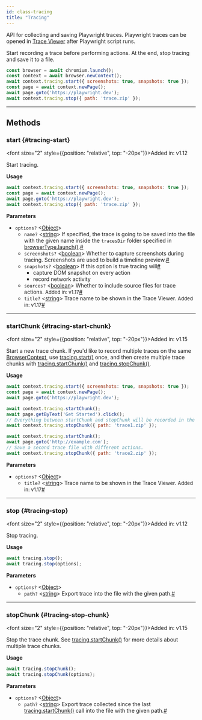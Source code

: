 ```yaml
---
id: class-tracing
title: "Tracing"
---
```



API for collecting and saving Playwright traces. Playwright traces can be opened in [Trace Viewer](../trace-viewer.mdx) after Playwright script runs.

Start recording a trace before performing actions. At the end, stop tracing and save it to a file.

```js
const browser = await chromium.launch();
const context = await browser.newContext();
await context.tracing.start({ screenshots: true, snapshots: true });
const page = await context.newPage();
await page.goto('https://playwright.dev');
await context.tracing.stop({ path: 'trace.zip' });
```


---

## Methods

### start {#tracing-start}

<font size="2" style={{position: "relative", top: "-20px"}}>Added in: v1.12</font>


Start tracing.

**Usage**

```js
await context.tracing.start({ screenshots: true, snapshots: true });
const page = await context.newPage();
await page.goto('https://playwright.dev');
await context.tracing.stop({ path: 'trace.zip' });
```

**Parameters**
- `options?` &#60;[Object]&#62;
  - `name?` &#60;[string]&#62; If specified, the trace is going to be saved into the file with the given name inside the `tracesDir` folder specified in [browserType.launch()](/api/class-browsertype.mdx#browser-type-launch).<a aria-hidden="true" tabindex="-1" class="list-anchor-link" id="tracing-start-option-name"/><a href="#tracing-start-option-name" class="list-anchor">#</a>
  - `screenshots?` &#60;[boolean]&#62; Whether to capture screenshots during tracing. Screenshots are used to build a timeline preview.<a aria-hidden="true" tabindex="-1" class="list-anchor-link" id="tracing-start-option-screenshots"/><a href="#tracing-start-option-screenshots" class="list-anchor">#</a>
  - `snapshots?` &#60;[boolean]&#62; If this option is true tracing will<a aria-hidden="true" tabindex="-1" class="list-anchor-link" id="tracing-start-option-snapshots"/><a href="#tracing-start-option-snapshots" class="list-anchor">#</a>
    * capture DOM snapshot on every action
    * record network activity
  - `sources?` &#60;[boolean]&#62; Whether to include source files for trace actions. <font size="2">Added in: v1.17</font><a aria-hidden="true" tabindex="-1" class="list-anchor-link" id="tracing-start-option-sources"/><a href="#tracing-start-option-sources" class="list-anchor">#</a>
  - `title?` &#60;[string]&#62; Trace name to be shown in the Trace Viewer. <font size="2">Added in: v1.17</font><a aria-hidden="true" tabindex="-1" class="list-anchor-link" id="tracing-start-option-title"/><a href="#tracing-start-option-title" class="list-anchor">#</a>

---

### startChunk {#tracing-start-chunk}

<font size="2" style={{position: "relative", top: "-20px"}}>Added in: v1.15</font>


Start a new trace chunk. If you'd like to record multiple traces on the same [BrowserContext], use [tracing.start()](/api/class-tracing.mdx#tracing-start) once, and then create multiple trace chunks with [tracing.startChunk()](/api/class-tracing.mdx#tracing-start-chunk) and [tracing.stopChunk()](/api/class-tracing.mdx#tracing-stop-chunk).

**Usage**

```js
await context.tracing.start({ screenshots: true, snapshots: true });
const page = await context.newPage();
await page.goto('https://playwright.dev');

await context.tracing.startChunk();
await page.getByText('Get Started').click();
// Everything between startChunk and stopChunk will be recorded in the trace.
await context.tracing.stopChunk({ path: 'trace1.zip' });

await context.tracing.startChunk();
await page.goto('http://example.com');
// Save a second trace file with different actions.
await context.tracing.stopChunk({ path: 'trace2.zip' });
```

**Parameters**
- `options?` &#60;[Object]&#62;
  - `title?` &#60;[string]&#62; Trace name to be shown in the Trace Viewer. <font size="2">Added in: v1.17</font><a aria-hidden="true" tabindex="-1" class="list-anchor-link" id="tracing-start-chunk-option-title"/><a href="#tracing-start-chunk-option-title" class="list-anchor">#</a>

---

### stop {#tracing-stop}

<font size="2" style={{position: "relative", top: "-20px"}}>Added in: v1.12</font>


Stop tracing.

**Usage**

```js
await tracing.stop();
await tracing.stop(options);
```

**Parameters**
- `options?` &#60;[Object]&#62;
  - `path?` &#60;[string]&#62; Export trace into the file with the given path.<a aria-hidden="true" tabindex="-1" class="list-anchor-link" id="tracing-stop-option-path"/><a href="#tracing-stop-option-path" class="list-anchor">#</a>

---

### stopChunk {#tracing-stop-chunk}

<font size="2" style={{position: "relative", top: "-20px"}}>Added in: v1.15</font>


Stop the trace chunk. See [tracing.startChunk()](/api/class-tracing.mdx#tracing-start-chunk) for more details about multiple trace chunks.

**Usage**

```js
await tracing.stopChunk();
await tracing.stopChunk(options);
```

**Parameters**
- `options?` &#60;[Object]&#62;
  - `path?` &#60;[string]&#62; Export trace collected since the last [tracing.startChunk()](/api/class-tracing.mdx#tracing-start-chunk) call into the file with the given path.<a aria-hidden="true" tabindex="-1" class="list-anchor-link" id="tracing-stop-chunk-option-path"/><a href="#tracing-stop-chunk-option-path" class="list-anchor">#</a>


[Accessibility]: /api/class-accessibility.mdx "Accessibility"
[Android]: /api/class-android.mdx "Android"
[AndroidDevice]: /api/class-androiddevice.mdx "AndroidDevice"
[AndroidInput]: /api/class-androidinput.mdx "AndroidInput"
[AndroidSocket]: /api/class-androidsocket.mdx "AndroidSocket"
[AndroidWebView]: /api/class-androidwebview.mdx "AndroidWebView"
[APIRequest]: /api/class-apirequest.mdx "APIRequest"
[APIRequestContext]: /api/class-apirequestcontext.mdx "APIRequestContext"
[APIResponse]: /api/class-apiresponse.mdx "APIResponse"
[APIResponseAssertions]: /api/class-apiresponseassertions.mdx "APIResponseAssertions"
[Browser]: /api/class-browser.mdx "Browser"
[BrowserContext]: /api/class-browsercontext.mdx "BrowserContext"
[BrowserServer]: /api/class-browserserver.mdx "BrowserServer"
[BrowserType]: /api/class-browsertype.mdx "BrowserType"
[CDPSession]: /api/class-cdpsession.mdx "CDPSession"
[ConsoleMessage]: /api/class-consolemessage.mdx "ConsoleMessage"
[Coverage]: /api/class-coverage.mdx "Coverage"
[Dialog]: /api/class-dialog.mdx "Dialog"
[Download]: /api/class-download.mdx "Download"
[Electron]: /api/class-electron.mdx "Electron"
[ElectronApplication]: /api/class-electronapplication.mdx "ElectronApplication"
[ElementHandle]: /api/class-elementhandle.mdx "ElementHandle"
[FileChooser]: /api/class-filechooser.mdx "FileChooser"
[Frame]: /api/class-frame.mdx "Frame"
[FrameLocator]: /api/class-framelocator.mdx "FrameLocator"
[JSHandle]: /api/class-jshandle.mdx "JSHandle"
[Keyboard]: /api/class-keyboard.mdx "Keyboard"
[Locator]: /api/class-locator.mdx "Locator"
[LocatorAssertions]: /api/class-locatorassertions.mdx "LocatorAssertions"
[Logger]: /api/class-logger.mdx "Logger"
[Mouse]: /api/class-mouse.mdx "Mouse"
[Page]: /api/class-page.mdx "Page"
[PageAssertions]: /api/class-pageassertions.mdx "PageAssertions"
[Playwright]: /api/class-playwright.mdx "Playwright"
[PlaywrightAssertions]: /api/class-playwrightassertions.mdx "PlaywrightAssertions"
[Request]: /api/class-request.mdx "Request"
[Response]: /api/class-response.mdx "Response"
[Route]: /api/class-route.mdx "Route"
[ScreenshotAssertions]: /api/class-screenshotassertions.mdx "ScreenshotAssertions"
[Selectors]: /api/class-selectors.mdx "Selectors"
[TimeoutError]: /api/class-timeouterror.mdx "TimeoutError"
[Touchscreen]: /api/class-touchscreen.mdx "Touchscreen"
[Tracing]: /api/class-tracing.mdx "Tracing"
[Video]: /api/class-video.mdx "Video"
[WebSocket]: /api/class-websocket.mdx "WebSocket"
[Worker]: /api/class-worker.mdx "Worker"
[Fixtures]: /api/class-fixtures.mdx "Fixtures"
[Storage]: /api/class-storage.mdx "Storage"
[Test]: /api/class-test.mdx "Test"
[TestConfig]: /api/class-testconfig.mdx "TestConfig"
[TestError]: /api/class-testerror.mdx "TestError"
[TestInfo]: /api/class-testinfo.mdx "TestInfo"
[TestOptions]: /api/class-testoptions.mdx "TestOptions"
[TestProject]: /api/class-testproject.mdx "TestProject"
[WorkerInfo]: /api/class-workerinfo.mdx "WorkerInfo"
[Location]: /api/class-location.mdx "Location"
[Reporter]: /api/class-reporter.mdx "Reporter"
[Suite]: /api/class-suite.mdx "Suite"
[TestCase]: /api/class-testcase.mdx "TestCase"
[TestResult]: /api/class-testresult.mdx "TestResult"
[TestStep]: /api/class-teststep.mdx "TestStep"
[Element]: https://developer.mozilla.org/en-US/docs/Web/API/element "Element"
[EvaluationArgument]: /evaluating.mdx#evaluation-argument "EvaluationArgument"
[Promise]: https://developer.mozilla.org/en-US/docs/Web/JavaScript/Reference/Global_Objects/Promise "Promise"
[iterator]: https://developer.mozilla.org/en-US/docs/Web/JavaScript/Reference/Iteration_protocols "Iterator"
[origin]: https://developer.mozilla.org/en-US/docs/Glossary/Origin "Origin"
[selector]: https://developer.mozilla.org/en-US/docs/Web/CSS/CSS_Selectors "selector"
[Serializable]: https://developer.mozilla.org/en-US/docs/Web/JavaScript/Reference/Global_Objects/JSON/stringify#Description "Serializable"
[UIEvent.detail]: https://developer.mozilla.org/en-US/docs/Web/API/UIEvent/detail "UIEvent.detail"
[UnixTime]: https://en.wikipedia.org/wiki/Unix_time "Unix Time"
[xpath]: https://developer.mozilla.org/en-US/docs/Web/XPath "xpath"

[Array]: https://developer.mozilla.org/en-US/docs/Web/JavaScript/Reference/Global_Objects/Array "Array"
[boolean]: https://developer.mozilla.org/en-US/docs/Web/JavaScript/Data_structures#Boolean_type "Boolean"
[Buffer]: https://nodejs.org/api/buffer.html#buffer_class_buffer "Buffer"
[ChildProcess]: https://nodejs.org/api/child_process.html "ChildProcess"
[Error]: https://nodejs.org/api/errors.html#errors_class_error "Error"
[EventEmitter]: https://nodejs.org/api/events.html#events_class_eventemitter "EventEmitter"
[function]: https://developer.mozilla.org/en-US/docs/Web/JavaScript/Reference/Global_Objects/Function "Function"
[Map]: https://developer.mozilla.org/en-US/docs/Web/JavaScript/Reference/Global_Objects/Map "Map"
[null]: https://developer.mozilla.org/en-US/docs/Web/JavaScript/Reference/Global_Objects/null "null"
[number]: https://developer.mozilla.org/en-US/docs/Web/JavaScript/Data_structures#Number_type "Number"
[Object]: https://developer.mozilla.org/en-US/docs/Web/JavaScript/Reference/Global_Objects/Object "Object"
[Promise]: https://developer.mozilla.org/en-US/docs/Web/JavaScript/Reference/Global_Objects/Promise "Promise"
[Readable]: https://nodejs.org/api/stream.html#stream_class_stream_readable "Readable"
[ReadStream]: https://nodejs.org/api/fs.html#class-fsreadstream "ReadStream"
[RegExp]: https://developer.mozilla.org/en-US/docs/Web/JavaScript/Reference/Global_Objects/RegExp "RegExp"
[string]: https://developer.mozilla.org/en-US/docs/Web/JavaScript/Data_structures#String_type "string"
[void]: https://developer.mozilla.org/en-US/docs/Web/JavaScript/Reference/Global_Objects/undefined "void"
[URL]: https://nodejs.org/api/url.html "URL"

[all available image tags]: https://mcr.microsoft.com/en-us/product/playwright/about "all available image tags"
[Docker Hub]: https://hub.docker.com/_/microsoft-playwright "Docker Hub"
[Dockerfile.focal]: https://github.com/microsoft/playwright/blob/main/utils/docker/Dockerfile.focal "Dockerfile.focal"
